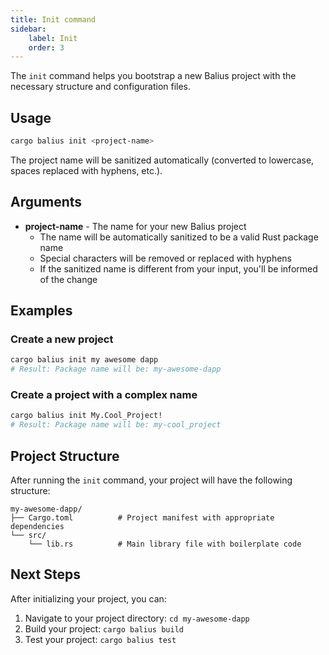 ```yaml
---
title: Init command
sidebar:
    label: Init
    order: 3
---
```


The `init` command helps you bootstrap a new Balius project with the necessary structure and configuration files.

## Usage

```bash
cargo balius init <project-name>
```

The project name will be sanitized automatically (converted to lowercase, spaces replaced with hyphens, etc.).

## Arguments

- **project-name** - The name for your new Balius project
  - The name will be automatically sanitized to be a valid Rust package name
  - Special characters will be removed or replaced with hyphens
  - If the sanitized name is different from your input, you'll be informed of the change

## Examples

### Create a new project

```bash
cargo balius init my awesome dapp
# Result: Package name will be: my-awesome-dapp
```

### Create a project with a complex name

```bash
cargo balius init My.Cool_Project!
# Result: Package name will be: my-cool_project
```

## Project Structure

After running the `init` command, your project will have the following structure:

```
my-awesome-dapp/
├── Cargo.toml          # Project manifest with appropriate dependencies
└── src/
    └── lib.rs          # Main library file with boilerplate code
```

## Next Steps

After initializing your project, you can:

1. Navigate to your project directory: `cd my-awesome-dapp`
2. Build your project: `cargo balius build`
3. Test your project: `cargo balius test`